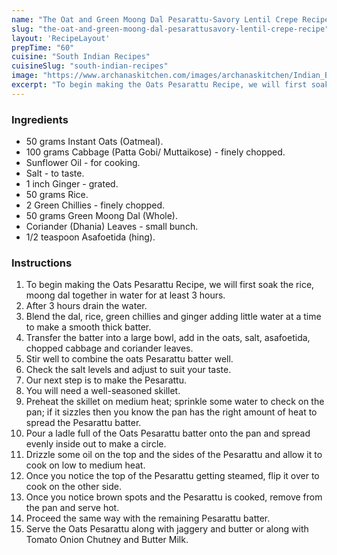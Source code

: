 ---
name: "The Oat and Green Moong Dal Pesarattu-Savory Lentil Crepe Recipe"
slug: "the-oat-and-green-moong-dal-pesarattusavory-lentil-crepe-recipe"
layout: 'RecipeLayout'
prepTime: "60"
cuisine: "South Indian Recipes"
cuisineSlug: "south-indian-recipes"
image: "https://www.archanaskitchen.com/images/archanaskitchen/Indian_Breakfast_Tiffins/Pesarattu_Dosa_Moong_Dal_Dosa_Chilla_Cheela_Recipe-3.jpg"
excerpt: "To begin making the Oats Pesarattu Recipe, we will first soak the rice, moong dal together in water for at least 3 hours"
---

### Ingredients

- 50 grams Instant Oats (Oatmeal).
- 100 grams Cabbage (Patta Gobi/ Muttaikose) - finely chopped.
- Sunflower Oil - for cooking.
- Salt - to taste.
- 1 inch Ginger - grated.
- 50 grams Rice.
- 2 Green Chillies - finely chopped.
- 50 grams Green Moong Dal (Whole).
- Coriander (Dhania) Leaves - small bunch.
- 1/2 teaspoon Asafoetida (hing).

### Instructions

1. To begin making the Oats Pesarattu Recipe, we will first soak the rice, moong dal together in water for at least 3 hours.
1.  After 3 hours drain the water.
1. Blend the dal, rice, green chillies and ginger adding little water at a time to make a smooth thick batter.
1. Transfer the batter into a large bowl, add in the oats, salt, asafoetida, chopped cabbage and coriander leaves.
1. Stir well to combine the oats Pesarattu batter well.
1. Check the salt levels and adjust to suit your taste.
1. Our next step is to make the Pesarattu.
1. You will need a well-seasoned skillet.
1. Preheat the skillet on medium heat; sprinkle some water to check on the pan; if it sizzles then you know the pan has the right amount of heat to spread the Pesarattu batter.
1. Pour a ladle full of the Oats Pesarattu batter onto the pan and spread evenly inside out to make a circle.
1. Drizzle some oil on the top and the sides of the Pesarattu and allow it to cook on low to medium heat.
1. Once you notice the top of the Pesarattu getting steamed, flip it over to cook on the other side.
1. Once you notice brown spots and the Pesarattu is cooked, remove from the pan and serve hot.
1. Proceed the same way with the remaining Pesarattu batter.
1. Serve the Oats Pesarattu along with jaggery and butter or along with Tomato Onion Chutney and Butter Milk.
